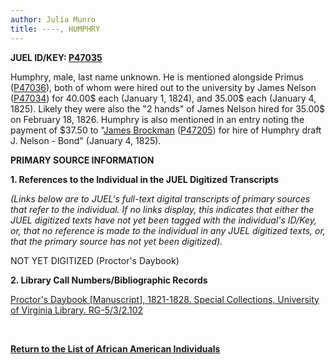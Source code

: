 ```yaml
---
author: Julia Munro
title: ----, HUMPHRY
---
```

**JUEL ID/KEY: [P47035](http://juel.iath.virginia.edu/public_person?person=47035 "P47035")[  
](http://juel.iath.virginia.edu/public_person?person=47002 "P47002")**

Humphry, male, last name unknown. He is mentioned alongside Primus ([P47036](http://juel.iath.virginia.edu/public_person?person=47036 "P47036")), both of whom were hired out to the university by James Nelson ([P47034](http://juel.iath.virginia.edu/public_person?person=47034 "P47034")) for 40.00$ each (January 1, 1824), and 35.00$ each (January 4, 1825). Likely they were also the "2 hands" of James Nelson hired for 35.00$ on February 18, 1826. Humphry is also mentioned in an entry noting the payment of $37.50 to "[James Brockman](http://juel.iath.virginia.edu/node/626 "BROCKMAN, JAMES") ([P47205](http://juel.iath.virginia.edu/public_person?person=47205 "P47205")) for hire of Humphry draft J. Nelson - Bond" (January 4, 1825).

**PRIMARY SOURCE INFORMATION** 

**1\. References to the Individual in the JUEL Digitized Transcripts**

_(Links below are to JUEL's full-text digital transcripts of primary sources that refer to the individual. If no links display, this indicates that either the JUEL digitized texts have not yet been tagged with the individual's ID/Key, or, that no reference is made to the individual in any JUEL digitized texts, or, that the primary source has not yet been digitized)._   

NOT YET DIGITIZED (Proctor's Daybook)

**2\. Library Call Numbers/Bibliographic Records**

[](http://search.lib.virginia.edu/catalog/u6371432)[Proctor's Daybook \[Manuscript\], 1821-1828. Special Collections, University of Virginia Library. RG-5/3/2.102](http://search.lib.virginia.edu/catalog/u6607353 "Proctor's Daybook")

 [](http://search.lib.virginia.edu/catalog/u6371432)

**[Return to the List of African American Individuals](http://juel.iath.virginia.edu/node/367 "Return to the List of African-American Individuals")**